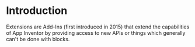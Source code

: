 # Introduction

Extensions are Add-Ins (first introduced in 2015) that extend the capabilities of App Inventor by providing access to new APIs or things which generally can't be done with blocks.